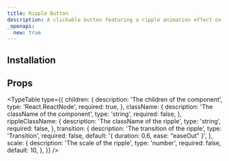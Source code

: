 ```yaml
---
title: Ripple Button
description: A clickable button featuring a ripple animation effect on click.
_openapi:
  new: true
---
```


<ComponentPreview name="ripple-button-demo" />

## Installation

<ComponentInstallation name="ripple-button" />

## Props

<TypeTable
  type={{
    children: {
      description: 'The children of the component',
      type: 'React.ReactNode',
      required: true,
    },
    className: {
      description: 'The className of the component',
      type: 'string',
      required: false,
    },
    rippleClassName: {
      description: 'The className of the ripple',
      type: 'string',
      required: false,
    },
    transition: {
      description: 'The transition of the ripple',
      type: 'Transition',
      required: false,
      default: '{ duration: 0.6, ease: "easeOut" }',
    },
    scale: {
      description: 'The scale of the ripple',
      type: 'number',
      required: false,
      default: 10,
    },
  }}
/>
